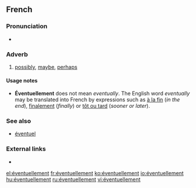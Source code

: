 ==French==

===Pronunciation===
* {{IPA|/e.vɑ̃.tɥɛl.mɑ̃/|lang=fr}}

===Adverb===
{{fr-adv}}

# [[possibly]], [[maybe]], [[perhaps]]

====Usage notes====
* '''Éventuellement''' does not mean ''eventually''.  The English word ''eventually'' may be translated into French by expressions such as [[à la fin]] (''in the end''), [[finalement]] (''finally'') or [[tôt ou tard]] (''sooner or later'').

===See also===
* [[éventuel]]

===External links===
* {{R:TLFi}}

[[el:éventuellement]]
[[fr:éventuellement]]
[[ko:éventuellement]]
[[io:éventuellement]]
[[hu:éventuellement]]
[[ru:éventuellement]]
[[vi:éventuellement]]